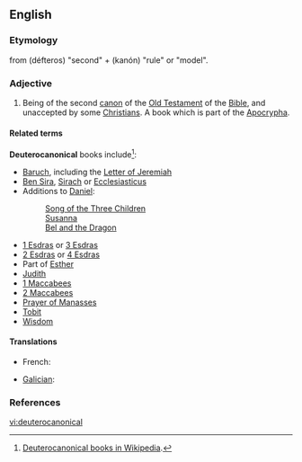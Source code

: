 {{wikipedia|Deuterocanonical books}}
==English==

===Etymology===
from {{etyl|grc}} '''{{polytonic|[[δεύτερος]]}}''' (défteros) "second" + '''{{polytonic|[[κανών]]}}''' (kanón) "rule" or "model".

===Adjective===
{{en-adj|-}}

# {{Bible}} Being of the second [[canon]] of the [[Old Testament]] of the [[Bible]], and unaccepted by some [[Christian]]s. A book which is part of the [[Apocrypha]].

====Related terms====
'''Deuterocanonical''' books include<ref>[[w:Deuterocanonical books|Deuterocanonical books in Wikipedia]].</ref>:
* [[Baruch]], including the [[Letter of Jeremiah]]
* [[Ben Sira]], [[Sirach]] or [[Ecclesiasticus]]
* Additions to [[Daniel]]:
*: [[Song of the Three Children]]
*: [[Susanna]]
*: [[Bel and the Dragon]]
* [[1 Esdras]] or [[3 Esdras]]
* [[2 Esdras]] or [[4 Esdras]]
* Part of [[Esther]]
* [[Judith]]
* [[1 Maccabees]]
* [[2 Maccabees]]
* [[Prayer of Manasses]]
* [[Tobit]]
* [[Wisdom]]

====Translations====
{{trans-top|of the second canon of the Old Testament}}
* French: {{t+|fr|deutérocanonique|m|f}}
{{trans-mid}}
* [[Galician]]: {{t|gl|deuterocanónico}}
{{trans-bottom}}

===References===
<references />

[[vi:deuterocanonical]]